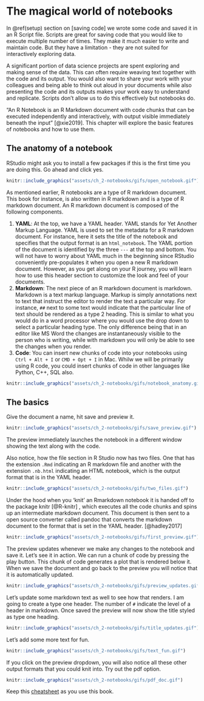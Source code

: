 # The magical world of notebooks

In \@ref(setup) section on [saving code] we wrote some code and saved it in an R Script file. Scripts are great for saving code that you would like to execute multiple number of times. They make it much easier to write and maintain code. But they have a limitation - they are not suited for interactively exploring data.

A significant portion of data science projects are spent exploring and making sense of the data. This can often require weaving text together with the code and its output. You would also want to share your work with your colleagues and being able to think out aloud in your documents while also presenting the code and its outputs makes your work easy to understand and replicate. Scripts don't allow us to do this effectively but notebooks do.

"An R Notebook is an R Markdown document with code chunks that can be executed independently and interactively, with output visible immediately beneath the input" [@xie2019]. This chapter will explore the basic features of notebooks and how to use them.

## The anatomy of a notebook

RStudio might ask you to install a few packages if this is the first time you are doing this. Go ahead and click yes.

```r
knitr::include_graphics("assets/ch_2-notebooks/gifs/open_notebook.gif")
```

As mentioned earlier, R notebooks are a type of R markdown document. This book for instance, is also written in R markdown and is a type of R markdown document. An R markdown document is composed of the following components.

1.  **YAML**: At the top, we have a YAML header. YAML stands for Yet Another Markup Language. YAML is used to set the metadata for a R markdown document. For instance, here it sets the title of the notebook and specifies that the output format is an `html_notebook`. The YAML portion of the document is identified by the three `---` at the top and bottom. You will not have to worry about YAML much in the beginning since RStudio conveniently pre-populates it when you open a new R markdown document. However, as you get along on your R journey, you will learn how to use this header section to customize the look and feel of your documents.
2.  **Markdown**: The next piece of an R markdown document is markdown. Markdown is a text markup language. Markup is simply annotations next to text that instruct the editor to render the text a particular way. For instance, `##` next to some text would indicate that the particular line of text should be rendered as a type 2 heading. This is similar to what you would do in a word processor where you would use the drop down to select a particular heading type. The only difference being that in an editor like MS Word the changes are instantaneously visible to the person who is writing, while with markdown you will only be able to see the changes when you render.
3.  **Code**: You can insert new chunks of code into your notebooks using `Ctrl + Alt + I` or `CMD + Opt + I` in Mac. Whilw we will be primarily using R code, you could insert chunks of code in other languages like Python, C++, SQL also.

```r
knitr::include_graphics("assets/ch_2-notebooks/gifs/notebook_anatomy.gif")
```

## The basics

Give the document a name, hit save and preview it.

```r
knitr::include_graphics("assets/ch_2-notebooks/gifs/save_preview.gif")
```

The preview immediately launches the notebook in a different window showing the text along with the code.

Also notice, how the file section in R Studio now has two files. One that has the extension `.Rmd` indicating an R markdown file and another with the extension `.nb.html` indicating an HTML notebook, which is the output format that is in the YAML header.

```r
knitr::include_graphics("assets/ch_2-notebooks/gifs/two_files.gif")
```

Under the hood when you 'knit' an Rmarkdown notebook it is handed off to the package knitr [@R-knitr] , which executes all the code chunks and spins up an intermediate markdown document. This document is then sent to a open source converter called pandoc that converts the markdown document to the format that is set in the YAML header. [@hadley2017]

```r
knitr::include_graphics("assets/ch_2-notebooks/gifs/first_preview.gif")
```

The preview updates whenever we make any changes to the notebook and save it. Let's see it in action. We can run a chunk of code by pressing the play button. This chunk of code generates a plot that is rendered below it. When we save the document and go back to the preview you will notice that it is automatically updated.

```r
knitr::include_graphics("assets/ch_2-notebooks/gifs/preview_updates.gif")
```

Let's update some markdown text as well to see how that renders. I am going to create a type one header. The number of `#` indicate the level of a header in markdown. Once saved the preview will now show the title styled as type one heading.

```r
knitr::include_graphics("assets/ch_2-notebooks/gifs/title_updates.gif")
```

Let's add some more text for fun.

```r
knitr::include_graphics("assets/ch_2-notebooks/gifs/text_fun.gif")
```

If you click on the preview dropdown, you will also notice all these other output formats that you could knit into. Try out the pdf option.

```r
knitr::include_graphics("assets/ch_2-notebooks/gifs/pdf_doc.gif")
```

Keep this [cheatsheet](https://www.rstudio.com/wp-content/uploads/2015/03/rmarkdown-reference.pdf) as you use this book.
